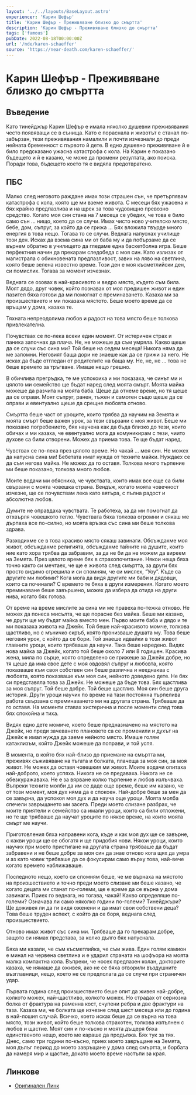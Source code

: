 ```yaml
---
layout: '../../layouts/BaseLayout.astro'
experiencer: 'Карин Шефър'
title: 'Карин Шефър - Преживяване близко до смъртта'
description: 'Карин Шефър - Преживяване близко до смъртта'
tags: ['famous']
pubDate: 2022-08-18T00:00:00Z
url: '/nde/karen-schaeffer'
source: 'https://near-death.com/karen-schaeffer/'
---
```


# Карин Шефър - Преживяване близко до смъртта

## Въведение

Като тинейджър Карин Шефър е имала няколко душевни преживявания често появяващи се в сънища. Като е пораснала и животът е станал по-забързан, тези преживявания намалили и почти изчезнали до преди нейната бременност с първото й дете. В едно душевно преживяване й е било предсказано ужасна катастрофа с кола. На Карин е показано бъдещето и й е казано, че може да промени резултата, ако поиска. Поради това, бъдещето което тя е видяла предотвратено.

## ПБС

Малко след неговото раждане имах този страшен сън, че претърпявам катастрофа с кола, която ще ми вземе живота. С месеци бях ужасена и бях крайно предпазлива и на щрек за това чудовищно превозно средство. Когато моя син стана на 7 месеца се убедих, че това е било само сън … нищо, което да се случи. Имах чисто ново учителско място, бебе, дом, съпруг, за който да се грижа … Бях вложила твърде много енергия в това нещо. Тогава то се случи.
Веднага напуснах училище този ден. Исках да взема сина ми от баба му и да побързаме да се върнем обратно в училището да гледаме една баскетболна игра. Беше перфектния начин да прекарам следобеда с моя син. Като излизах от магистрала с обикновената предпазливост, завих на ляво на светлина, която беше зелена известно време. Този ден е моя късметлийски ден, си помислих. Тогава за момент изчезнах.

Веднага се озовах в най-красивото и ведро място, където съм била. Моят дядо, друг човек, който познавах от моя предишен живот и един пазител бяха готови да ми помогнат с преминаването. Казаха ми за произшествието и ми показаха мястото. Беше моето време да се връщам у дома, казаха те.

Тяхната непреодолима любов и радост на това място беше толкова привлекателна.

Почувствах се по-лека всеки един момент. От истеричен страх и паника започнах да плача. Не, не можеше да съм умряла. Какво щеше да се случи със сина ми? Той беше на седем месеца! Никога няма да ме запомни. Неговият баща дори не знаеше как да се грижи за него. Не исках да бъде отгледан от родителите на баща му. Не, не, не … това не беше времето за тръгване. Имаше нещо грешно.

В обичлива прегръдка, те ме успокоиха и ми показаха, че синът ми и цялото ми семейство ще бъдат наред след моята смърт. Моята майка можеше да разчита на моята баба. Щеше да отнеме време, но тя щеше да се оправи. Моят съпруг, ранен, тъжен и самотен също щеше да се оправи и евентуално щеше да срещне любовта отново.

Смъртта беше част от уроците, които трябва да научим на Земята и моята смърт беше важен урок, за тези свързани с моя живот. Беше ми показано погребението, бях научена как да бъда близко до тези, които обичах и ми казаха, че евентуално мога да комуникирам с тези, чиито духове са били отворени. Можех да приема това. Те ще бъдат наред.

Чувствах се по-лека през цялото време. Но чакай … моя син. Не можех да напусна сина ми! Бебетата имат нужда от техните майки. Нуждаех се да съм негова майка. Не можех да го оставя. Толкова много търпение ми беше показано, толкова много любов.

Моите водачи ми обясниха, че чувствата, които имах все още са били свързани с моята човешка страна. Вендъж, когато моята човечност изчезне, ще се почувствам лека като вятъра, с пълна радост и абсолютна любов.

Думите не оправдаха чувствата. Те работеха, за да ми помогнат да отхвърля човешкото тегло. Чувствата бяха толкова огромни и сякаш ме дърпаха все по-силно, но моята връзка със сина ми беше толкова здрава.

Разходихме се в това красиво място сякаш завинаги. Обсъждахме моя живот, обсъждахме религията, обсъждахме тайните на душите, които ние като хора трябва да забравим, за да не би да не можем да виреем на Земята. През цялото време бях в страхопочитание. Някои неща бяха точно както си мечтаех, че ще е живота след смъртта, за други бях просто видимо сгрешила и си спомням, че си мислех, “Уоу”. Къде са другите ми любими? Кога мога да видя другите ми баби и дядовци, които са починали? С времето те бяха в други измерения. Когато моето преминаване беше завършено, можех да избера да отида на други нива, когато бях готова.

От време на време мислите за сина ми ме правеха по-тежка отново. Не можех да понеса мисълта, че ще порасне без майка. Беше ми казано, че други ще му бъдат майка вместо мен. Първо моите баба и дядо и те ми показаха живота на Джейк. Той беше най-красивото момче, толкова щастливо, но с мъничко скръб, която пронизваше душата му. Това беше неговия урок, с който да се бори. Той знаеше идвайки в този живот главните уроци, които трябваше да научи. Така беше наредено. Видях нова майка за Джейк, когато той беше около 7 или 8 годишен. Красива жена, мила по сърце, която определено се грижеше за Джейк добре, но тя щеше да има свое дете с моя овдовял съпруг и любовта, която показваше към своя собствен син беше различна и нееднаква с любовта, която показваше към моя син, нейното доведено дете. Не бях си представяла това за Джейк. Не можеше да бъде това. Бях щастлива за моя съпруг. Той беше добре. Той беше щастлив. Моя син беше друга история. Други уроци научих по време на тази постоянна търпелива работа свързана с преминаванетo ми на другата страна. Трябваше да го оставя. На моменти ставах хистерична и после моменти след това бях спокойна и тиха.

Видях едно дете момиче, което беше предназначено на мястото на Джейк, но преди зачеването плановете са се променили и духът на Джейк е имал нужда да заеме нейното място. Имаше голям катаклизъм, който Джейк можеше да поправи, и той успя.

В момента, в който бях най-близо до приемане на смъртта ми, преживях съживяване на тъгата и болката, плачеща за моя син, за моя живот. Не можех да оставя човешкия ми живот. Моите водачи опитаха най-доброто, което успяха. Никога не се предаваха. Никога не се обезкуражаваха. Не е за вярване колко търпение и любов излъчваха. Въпреки техните молби да им се даде още време, беше им казано, че от този момент, моя дух няма да е спокоен. Най-добре беше за мен да се завърна, да успокоя моя дух и да науча още уроци. Моята молба спечели завръщането ми засега. Преди моето слизане разбрах, че моите приятели и семейство са имали уроци, които са били отложени, но те ще трябваше да научат уроците по някое време, на които моята смърт ме научи.

Приготовления бяха направени кога, къде и как моя дух ще се завърне, с какви уроци ще се обогатя и ще придобия нови. Някои уроци, които научих при моето пристигане на другата страна трябваше да бъдат забравени и не беше добре за моя син да знае отново кога щях да умра и аз като човек трябваше да се фокусирам само върху това, най-вече когато времето наближаваше.

Последното нещо, което си спомням беше, че ме върнаха на мястото на произшествието и точно преди моето слизане ми беше казано, че когато децата ми станат по-големи, ще е време да се върна у дома завинаги. Приех го веднага, но тогава, чакай! Какво определяше по-големи? Означава ли само няколко години по-големи? Тинейджъри? Ще доживея ли да ги видя оженени и да имат свои собствени деца? Това беше труден аспект, с който да се боря, веднага след произшествието.

Отново имах живот със сина ми. Трябваше да го прекарам добре, защото си нямах представа, за колко дълго бях напуснала.

Бяха ми казали, че съм късметлийка, че съм жива. Един голям камион е минал на червена светлина и е ударил страната на шофъора на моята малка компактна кола. Въпреки, че носех предпазен колан, докторите казаха, че нямаше да оживея, ако не се бяха отворили въздушните възглавници, нещо, което не се предполага да се случи при страничен удар.

Първата година след произшествието беше опит да живея най-добре, колкото можех, най-щастливо, колкото можех. Но страдах от сериозна болка от фрактура на раменна кост, счупени ребра и две фрактури на таза. Казаха ми, че болката ще изчезне след шест месеца или до година в най-лошия случай. Всичко, което исках беше да се върна на това място, този живот, който беше толкова страхотен, толкова изпълнен с любов и щастие. Моят син и по-късно и моята дъщеря бяха единственото нещо, което ме караше да продължа. Бях тук за тях. Днес, само три години по-късно, приех моето завръщане на Земята, моя дълъг период до моето завръщане у дома след смъртта, и борбата да намеря мир и щастие, докато моето време настъпи за края.

## Линкове

- [Оригинален Линк](https://near-death.com/karen-schaeffer/)
